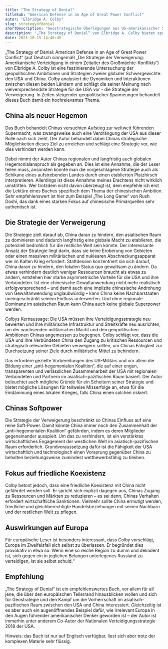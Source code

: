 ```yaml
---
title: "The Strategy of Denial"
titleSub: "American Defense in an Age of Great Power Conflict"
autor: "Elbridge A. Colby"
slug: strategyofdenial
shortDescription: "Geostrategische Überlegungen aus US-amerikanischer Sicht mit Fokus auf China."
description: "„The Strategy of Denial“ von Elbridge A. Colby bietet spannende Einblicke in das Thema globale Geostrategie und wie diese aus US-amerikanischer Sicht aussehen könnte."
date: 2023-10-15 14:40:45
---
```



„The Strategy of Denial: American Defense in an Age of Great Power Conflict“ (auf Deutsch sinngemäß „Die Strategie der Verweigerung: Amerikanische Verteidigung in einem Zeitalter des Großmächte-Konflikts“) von Elbridge A. Colby ist eine faszinierende Untersuchung der geopolitischen Ambitionen und Strategien zweier globaler Schwergewichte: den USA und China. Colby analysiert die Dynamiken und Interaktionen zwischen diesen beiden Ländern und schlägt die seiner Meinung nach vielversprechendste Strategie für die USA vor - die Strategie der Verweigerung. In Zeiten steigender geopolitischer Spanneungen behandelt dieses Buch damit ein hochrelevantes Thema. 

## China als neuer Hegemon
Das Buch behandelt Chinas versuchten Aufstieg zur weltweit führenden Supermacht, was zwangsweise auch eine Verdrängung der USA aus dieser Rolle nach sich zieht. Der Autor behandelt dabei Chinas strategische Möglichkeiten dieses Ziel zu erreichen und schlägt eine Strategie vor, wie dies verhindert werden kann. 

Dabei nimmt der Autor Chinas regionalen und langfristig auch globalen Hegemonialanspruch als gegeben an. Dies ist eine Annahme, die der Leser teilen muss, ansonsten könnte man die vorgeschlagene Strategie auch als Schikane eines aufstrebenden Landes durch einen etablierten Platzhirsch interpretieren. Allerdings ist diese Annahme meines Erachtens nicht wirklich umstritten. Wer trotzdem nicht davon überzeugt ist, dem empfehle ich erst die Lektüre eines Buches spezifisch dem Thema der chinesischen Ambition. Sehr empfehlenswert ist hier zum Beispiel „The Long Game“ von Rush Doshi, das dank eines starken Fokus auf chinesische Primärquellen sehr authentisch ist.

## Die Strategie der Verweigerung
Die Strategie zielt darauf ab, China daran zu hindern, den asiatischen Raum zu dominieren und dadurch langfristig eine globale Macht zu etablieren, die potenziell bedrohlich für die restliche Welt sein könnte. Der interessante Ansatz der Strategie liegt darin, dass sie keine Eroberung von Gebieten oder einen massiven militärischen und nuklearen Abschreckungsapparat wie im Kalten Krieg erfordert. Stattdessen konzentriert sie sich darauf, China daran zu hindern, den lokalen Status quo gewaltsam zu ändern. Da etwas verhindern deutlich weniger Ressourcen braucht als etwas zu ändern, entstehen hier starke asymmetrische Vorteile für die USA und ihre Verbündeten. Ist eine chinesische Gewaltanwendung nicht mehr realistisch erfolgversprechend – und damit auch eine implizite chinesische Androhung von Gewaltanwendung unglaubwürdig – kann China keine Nachbarstaaten uneingeschränkt seinem Einfluss unterwerfen. Und ohne regionale Dominanz im asiatischen Raum kann China auch keine globale Superpower werden. 

Colbys Kernaussage: Die USA müssen ihre Verteidigungsstrategie neu bewerten und ihre militärische Infrastruktur und Streitkräfte neu ausrichten, um der wachsenden militärischen Macht und den geopolitischen Ambitionen Chinas angemessen zu begegnen. Colby schlägt vor, dass die USA und ihre Verbündeten China den Zugang zu kritischen Ressourcen und strategisch relevanten Gebieten verweigern sollten, um Chinas Fähigkeit zur Durchsetzung seiner Ziele durch militärische Mittel zu behindern. 

Das erfordere gezielte Vorbereitungen des US-Militärs und vor allem die Bildung einer „anti-hegemonialen Koalition“, die auf einer engen, transparenten und verlässlichen Zusammenarbeit der USA mit regionalen Verbündeten und Partnern im asiatisch-pazifischen Raum basiert. Der Autor beleuchtet auch mögliche Gründe für ein Scheitern seiner Strategie und bietet mögliche Lösungen für teilweise Misserfolge an, etwa für die Eindämmung eines lokalen Krieges, falls China einen solchen riskiert.

## Chinas Softpower
Die Strategie der Verweigerung beschränkt so Chinas Einfluss auf eine reine Soft-Power. Damit könnte China immer noch den Zusammenhalt der „anti-hegemonialen Koalition“ gefährden, indem es deren Mitglieder gegeneinander ausspielt. Um das zu verhindern, ist ein verstärktes wirtschaftliches Engagement der westlichen Welt im asiatisch-pazifischen Raum erforderlich. Grundvoraussetzung dafür ist die Fähigkeit der USA wirtschaftlich und technologisch einen Vorsprung gegenüber China zu behalten beziehungsweise zumindest wettbewerbsfähig zu bleiben. 

## Fokus auf friedliche Koexistenz
Colby betont jedoch, dass eine friedliche Koexistenz mit China nicht gefährdet werden soll. Er spricht sich explizit dagegen aus, Chinas Zugang zu Ressourcen und Märkten zu reduzieren – es sei denn, Chinas Verhalten erfordert wirtschaftliche Sanktionen. Vielmehr sollte China ermutigt werden, friedliche und gleichberechtigte Handelsbeziehungen mit seinen Nachbarn und der restlichen Welt zu pflegen.

## Auswirkungen auf Europa
Für europäische Leser ist besonders interessant, dass Colby vorschlägt, Europa im Zweifelsfall sich selbst zu überlassen. Er begründet dies provokativ in etwa so: Wenn eine so reiche Region zu dumm und dekadent ist, sich gegen ein in jeglichen Belangen unterlegenes Russland zu verteidigen, ist sie selbst schuld.“

## Empfehlung
„The Strategy of Denial“ ist ein empfehlenswertes Buch, vor allem für all jene, die über den europäischen Tellerrand hinausblicken wollen und sich für Geostrategie und den Kampf um die Vorherrschaft im asiatisch-pazifischen Raum zwischen den USA und China interessiert. Gleichzeitig ist es aber auch ein augenöffnendes Beispiel dafür, wie irrelevant Europa in den Augen führender amerikanischer Denker geworden ist – der Autor ist immerhin unter anderem Co-Autor der Nationalen Verteidigungsstrategie 2018 der USA.

Hinweis: das Buch ist nur auf Englisch verfügbar, liest sich aber trotz der komplexen Materie sehr flüssig. 

